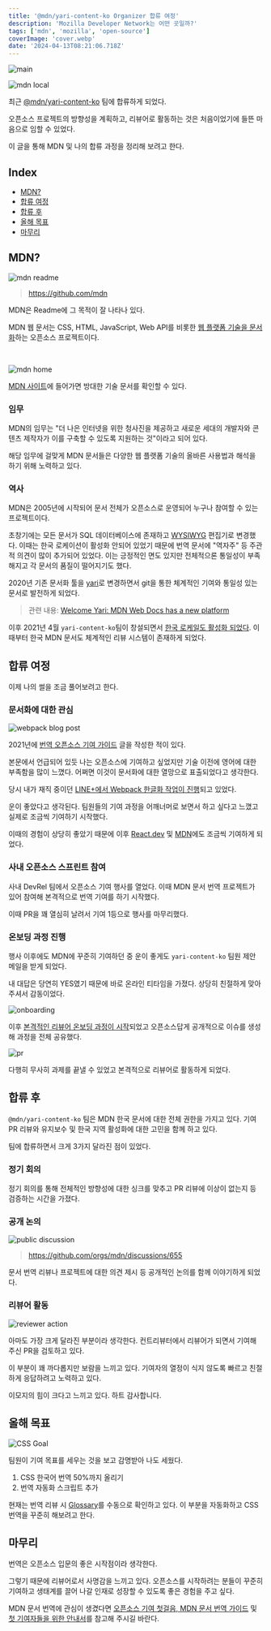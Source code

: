 ```yaml
---
title: '@mdn/yari-content-ko Organizer 합류 여정'
description: 'Mozilla Developer Network는 어떤 곳일까?'
tags: ['mdn', 'mozilla', 'open-source']
coverImage: 'cover.webp'
date: '2024-04-13T08:21:06.718Z'
---
```


![main](main.webp 'cover')

![mdn local](mdn-local.webp 'l')

최근 [@mdn/yari-content-ko](https://developer.mozilla.org/en-US/docs/MDN/Community/Contributing/Translated_content#korean_ko) 팀에 합류하게 되었다.

오픈소스 프로젝트의 방향성을 계획하고, 리뷰어로 활동하는 것은 처음이었기에 들뜬 마음으로 임할 수 있었다.

이 글을 통해 MDN 및 나의 합류 과정을 정리해 보려고 한다.

## Index

- [MDN?](#mdn)
- [합류 여정](#합류-여정)
- [합류 후](#합류-후)
- [올해 목표](#올해-목표)
- [마무리](#마무리)

## MDN?

![mdn readme](mdn-readme.webp 'l')

> https://github.com/mdn

MDN은 Readme에 그 목적이 잘 나타나 있다.

MDN 웹 문서는 CSS, HTML, JavaScript, Web API를 비롯한 <u>웹 플랫폼 기술을 문서화</u>하는 오픈소스 프로젝트이다.

<br />

![mdn home](mdn-home.webp 'l')

[MDN 사이트](https://developer.mozilla.org/)에 들어가면 방대한 기술 문서를 확인할 수 있다.

### 임무

MDN의 임무는 "더 나은 인터넷을 위한 청사진을 제공하고 새로운 세대의 개발자와 콘텐츠 제작자가 이를 구축할 수 있도록 지원하는 것"이라고 되어 있다.

해당 임무에 걸맞게 MDN 문서들은 다양한 웹 플랫폼 기술의 올바른 사용법과 해석을 하기 위해 노력하고 있다.

### 역사

MDN은 2005년에 시작되어 문서 전체가 오픈소스로 운영되어 누구나 참여할 수 있는 프로젝트이다.

초창기에는 모든 문서가 SQL 데이터베이스에 존재하고 [WYSIWYG](https://ko.wikipedia.org/wiki/%EC%9C%84%EC%A7%80%EC%9C%84%EA%B7%B8) 편집기로 변경했다. 이때는 한국 로케이션이 활성화 안되어 있었기 때문에 번역 문서에 "역자주" 등 주관적 의견이 많이 추가되어 있었다. 이는 긍정적인 면도 있지만 전체적으론 통일성이 부족해지고 각 문서의 품질이 떨어지기도 했다.

2020년 기존 문서화 툴을 [yari](https://github.com/mdn/yari)로 변경하면서 git을 통한 체계적인 기여와 통일성 있는 문서로 발전하게 되었다.

> 관련 내용: [Welcome Yari: MDN Web Docs has a new platform](https://hacks.mozilla.org/2020/12/welcome-yari-mdn-web-docs-has-a-new-platform/)

이후 2021년 4월 `yari-content-ko`팀이 창설되면서 [한국 로케일도 활성화 되었다](https://egas.tistory.com/16). 이때부터 한국 MDN 문서도 체계적인 리뷰 시스템이 존재하게 되었다.

## 합류 여정

이제 나의 썰을 조금 풀어보려고 한다.

### 문서화에 대한 관심

![webpack blog post](webpack-blog-post.webp 'l')

2021년에 [번역 오픈소스 기여 가이드](https://blog.naver.com/1ilsang/222517766844) 글을 작성한 적이 있다.

본문에서 언급되어 있듯 나는 오픈소스에 기여하고 싶었지만 기술 이전에 영어에 대한 부족함을 많이 느꼈다. 어쩌면 이것이 문서화에 대한 열망으로 표출되었다고 생각한다.

당시 내가 재직 중이던 [LINE+에서 Webpack 한글화 작업이 진행](https://github.com/line/webpack.kr)되고 있었다.

운이 좋았다고 생각된다. 팀원들의 기여 과정을 어깨너머로 보면서 하고 싶다고 느꼈고 실제로 조금씩 기여하기 시작했다.

이때의 경험이 상당히 좋았기 때문에 이후 [React.dev](https://github.com/reactjs/ko.react.dev) 및 [MDN](https://github.com/mdn/translated-content)에도 조금씩 기여하게 되었다.

### 사내 오픈소스 스프린트 참여

사내 DevRel 팀에서 오픈소스 기여 행사를 열었다. 이때 MDN 문서 번역 프로젝트가 있어 참여해 본격적으로 번역 기여를 하기 시작했다.

이때 PR을 꽤 열심히 날려서 기여 1등으로 행사를 마무리했다.

### 온보딩 과정 진행

행사 이후에도 MDN에 꾸준히 기여하던 중 운이 좋게도 `yari-content-ko` 팀원 제안 메일을 받게 되었다.

내 대답은 당연히 YES였기 때문에 바로 온라인 티타임을 가졌다. 상당히 친절하게 맞아주셔서 감동이었다.

![onboarding](onboarding.webp)

이후 [본격적인 리뷰어 온보딩 과정이 시작](https://github.com/mdn/translated-content/issues/18056)되었고 오픈소스답게 공개적으로 이슈를 생성해 과정을 전체 공유했다.

![pr](pr.webp)

다행히 무사히 과제를 끝낼 수 있었고 본격적으로 리뷰어로 활동하게 되었다.

## 합류 후

`@mdn/yari-content-ko` 팀은 MDN 한국 문서에 대한 전체 권한을 가지고 있다. 기여 PR 리뷰와 유지보수 및 한국 지역 활성화에 대한 고민을 함께 하고 있다.

팀에 합류하면서 크게 3가지 달라진 점이 있었다.

### 정기 회의

정기 회의를 통해 전체적인 방향성에 대한 싱크를 맞추고 PR 리뷰에 이상이 없는지 등 검증하는 시간을 가졌다.

### 공개 논의

![public discussion](public-discussion.webp)

> https://github.com/orgs/mdn/discussions/655

문서 번역 리뷰나 프로젝트에 대한 의견 제시 등 공개적인 논의를 함께 이야기하게 되었다.

### 리뷰어 활동

![reviewer action](reviewer-action.webp)

아마도 가장 크게 달라진 부분이라 생각한다. 컨트리뷰터에서 리뷰어가 되면서 기여해 주신 PR을 검토하고 있다.

이 부분이 꽤 까다롭지만 보람을 느끼고 있다. 기여자의 열정이 식지 않도록 빠르고 친절하게 응답하려고 노력하고 있다.

이모지의 힘이 크다고 느끼고 있다. 하트 감사합니다.

## 올해 목표

![CSS Goal](css-goal.webp 'l')

팀원이 기여 목표를 세우는 것을 보고 감명받아 나도 세웠다.

1. CSS 한국어 번역 50%까지 올리기
2. 번역 자동화 스크립트 추가

현재는 번역 리뷰 시 [Glossary](https://github.com/mdn/translated-content/blob/main/docs/ko/guides/glossary-guide.md)를 수동으로 확인하고 있다. 이 부분을 자동화하고 CSS 번역을 꾸준히 해보려고 한다.

## 마무리

번역은 오픈소스 입문의 좋은 시작점이라 생각한다.

그렇기 때문에 리뷰어로서 사명감을 느끼고 있다. 오픈소스를 시작하려는 분들이 꾸준히 기여하고 생태계를 끌어 나갈 인재로 성장할 수 있도록 좋은 경험을 주고 싶다.

MDN 문서 번역에 관심이 생겼다면 [오픈소스 기여 첫걸음, MDN 문서 번역 가이드](/posts/mdn-contributing-translations) 및 [첫 기여자들을 위한 안내서](https://github.com/mdn/translated-content/blob/main/docs/ko/README.md)를 참고해 주시길 바란다.
